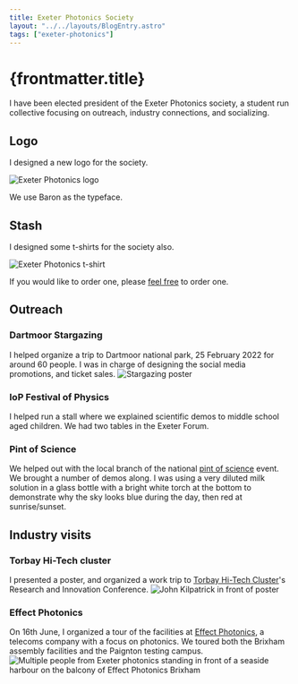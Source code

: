 ```yaml
---
title: Exeter Photonics Society
layout: "../../layouts/BlogEntry.astro"
tags: ["exeter-photonics"]
---
```


# {frontmatter.title}

I have been elected president of the Exeter Photonics society, a student run collective focusing on outreach, industry connections, and socializing.

## Logo

I designed a new logo for the society.

![Exeter Photonics logo](/assets/img/exeterphotonics/logo%20centre.svg)

We use Baron as the typeface.

## Stash

I designed some t-shirts for the society also.

![Exeter Photonics t-shirt](https://user-images.githubusercontent.com/6240430/172356832-f66c2789-6248-4e45-853d-89f91f0e0913.png)

If you would like to order one, please [feel free](https://www.yourdesign.co.uk/exeter-photonics-tshirt) to order one.

## Outreach

### Dartmoor Stargazing

I helped organize a trip to Dartmoor national park, 25 February 2022 for around 60 people.
I was in charge of designing the social media promotions, and ticket sales.
![Stargazing poster](https://user-images.githubusercontent.com/6240430/172357175-a861710e-3355-4320-a3b7-3e3ad155432f.png)

### IoP Festival of Physics

I helped run a stall where we explained scientific demos to middle school aged children.
We had two tables in the Exeter Forum.

### Pint of Science

We helped out with the local branch of the national [pint of science](https://pintofscience.co.uk/) event.
We brought a number of demos along.
I was using a very diluted milk solution in a glass bottle with a bright white torch at the bottom to demonstrate why the sky looks blue during the day, then red at sunrise/sunset.

## Industry visits

### Torbay Hi-Tech cluster

I presented a poster, and organized a work trip to [Torbay Hi-Tech Cluster](https://epic-centre.co.uk/hi-tech-cluster/)'s Research and Innovation Conference.
![John Kilpatrick in front of poster](https://user-images.githubusercontent.com/6240430/172355488-0b8f192f-fb3d-4636-acee-e502b0279daf.png)

### Effect Photonics

On 16th June, I organized a tour of the facilities at [Effect Photonics](https://effectphotonics.com/), a telecoms company with a focus on photonics.
We toured both the Brixham assembly facilities and the Paignton testing campus.
![Multiple people from Exeter photonics standing in front of a seaside harbour on the balcony of Effect Photonics Brixham](/assets/img/exeterphotonics/1655390368597.jpg)
